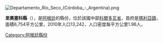 [[Image:Departamento_Río_Seco_(Córdoba_-_Argentina).png|right]]
{{Coord|29|53|S|63|43|W|display=title}}

'''里奧塞科縣'''（{{lang-es|Departamento Río Seco}}），是[[阿根廷|阿根廷]]的縣份，位於該國中部[[科爾多瓦省_(阿根廷)|科爾多瓦省]]，首府是[[瑪利亞鎮_(里奧塞科)|瑪利亞鎮]]，面積6,754平方公里，2010年人口13,242，人口密度每平方公里1.96人。

{{Argentina-geo-stub}}
[[Category:阿根廷縣份|Category:阿根廷縣份]]
